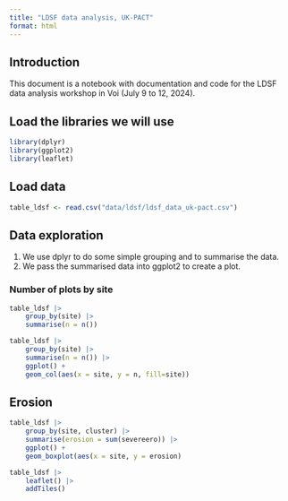 ```yaml
---
title: "LDSF data analysis, UK-PACT"
format: html
---
```


## Introduction
This document is a notebook with documentation and code for the LDSF data analysis workshop in Voi (July 9 to 12, 2024).

## Load the libraries we will use 
```r
library(dplyr)
library(ggplot2)
library(leaflet)
```

## Load data

```r
table_ldsf <- read.csv("data/ldsf/ldsf_data_uk-pact.csv")
```

## Data exploration

1. We use dplyr to do some simple grouping and to summarise the data.
2. We pass the summarised data into ggplot2 to create a plot.

### Number of plots by site
```r
table_ldsf |>
    group_by(site) |>
    summarise(n = n())
```

```r
table_ldsf |>
    group_by(site) |>
    summarise(n = n()) |>
    ggplot() +
    geom_col(aes(x = site, y = n, fill=site))
```

## Erosion
```r
table_ldsf |>
    group_by(site, cluster) |>
    summarise(erosion = sum(severeero)) |>
    ggplot() +
    geom_boxplot(aes(x = site, y = erosion)
```


```r
table_ldsf |>
    leaflet() |>
    addTiles()
```
